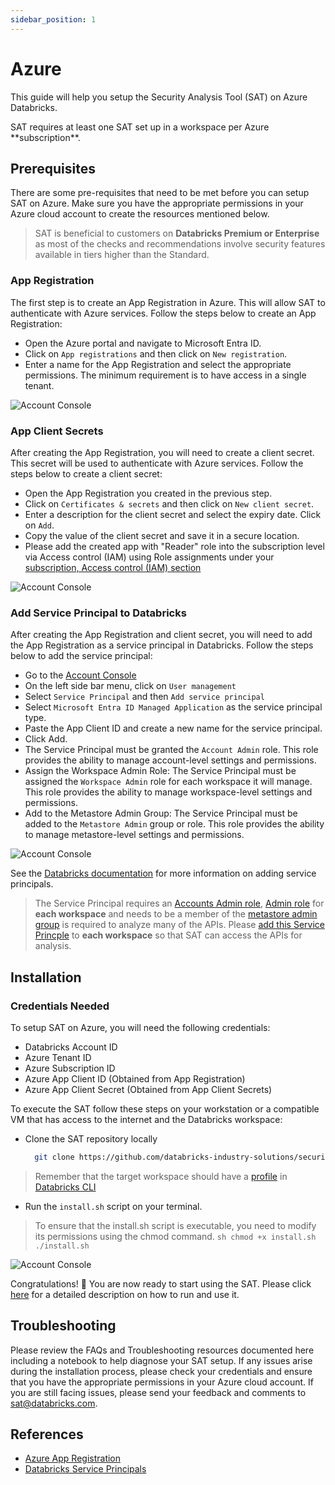```yaml
---
sidebar_position: 1
---
```


# Azure

This guide will help you setup the Security Analysis Tool (SAT) on Azure Databricks.

<Admonition type="note" title="Note">
SAT requires at least one SAT set up in a workspace per Azure **subscription**. 
</Admonition>

## Prerequisites

There are some pre-requisites that need to be met before you can setup SAT on Azure. Make sure you have the appropriate permissions in your Azure cloud account to create the resources mentioned below.

> SAT is beneficial to customers on **Databricks Premium or Enterprise** as most of the checks and recommendations involve security features available in tiers higher than the Standard.


### App Registration

The first step is to create an App Registration in Azure. This will allow SAT to authenticate with Azure services. Follow the steps below to create an App Registration:

- Open the Azure portal and navigate to Microsoft Entra ID.
- Click on `App registrations` and then click on `New registration`.
- Enter a name for the App Registration and select the appropriate permissions. The minimum requirement is to have access in a single tenant.

<div className='bg-gray-100 p-4 rounded-lg mb-6'>
  <img src={useBaseUrl('/img/azure_app_reg.png')} alt="Account Console" />
</div>



### App Client Secrets

After creating the App Registration, you will need to create a client secret. This secret will be used to authenticate with Azure services. Follow the steps below to create a client secret:

- Open the App Registration you created in the previous step.
- Click on `Certificates & secrets` and then click on `New client secret`.
- Enter a description for the client secret and select the expiry date. Click on `Add`.
- Copy the value of the client secret and save it in a secure location.
- Please add the created app with "Reader" role into the subscription level via Access control (IAM) using Role assignments under your [subscription, Access control (IAM) section](https://learn.microsoft.com/en-us/azure/role-based-access-control/role-assignments-portal#step-2-open-the-add-role-assignment-page)

<div className='bg-gray-100 p-4 rounded-lg mb-6'>
  <img src={useBaseUrl('/img/azure_role_assignment.png')} alt="Account Console" />
</div>

### Add Service Principal to Databricks

After creating the App Registration and client secret, you will need to add the App Registration as a service principal in Databricks. Follow the steps below to add the service principal:

- Go to the [Account Console](https://accounts.azuredatabricks.net/)
- On the left side bar menu, click on `User management`
- Select `Service Principal` and then `Add service principal`
- Select `Microsoft Entra ID Managed Application` as the service principal type.
- Paste the App Client ID and create a new name for the service principal.
- Click Add.
- The Service Principal must be granted the `Account Admin` role. This role provides the ability to manage account-level settings and permissions.
- Assign the Workspace Admin Role: The Service Principal must be assigned the `Workspace Admin` role for each workspace it will manage. This role provides the ability to manage workspace-level settings and permissions.
- Add to the Metastore Admin Group: The Service Principal must be added to the `Metastore Admin` group or role. This role provides the ability to manage metastore-level settings and permissions.

<div className='bg-gray-100 p-4 rounded-lg mb-6'>
  <img src={useBaseUrl('/img/azure_ws.png')} alt="Account Console" />
</div>


See the [Databricks documentation](https://learn.microsoft.com/en-us/azure/databricks/admin/users-groups/service-principals#--databricks-and-microsoft-entra-id-formerly-azure-active-directory-service-principals) for more information on adding service principals.

> The Service Principal requires an [Accounts Admin role](https://learn.microsoft.com/en-us/azure/databricks/admin/users-groups/service-principals#--assign-account-admin-roles-to-a-service-principal), [Admin role](https://learn.microsoft.com/en-us/azure/databricks/admin/users-groups/service-principals#assign-a-service-principal-to-a-workspace-using-the-account-console) for **each workspace** and needs to be a member of the [metastore admin group](https://learn.microsoft.com/en-us/azure/databricks/data-governance/unity-catalog/manage-privileges/admin-privileges#who-has-metastore-admin-privileges) is required to analyze many of the APIs. Please [add this Service Princple](https://learn.microsoft.com/en-us/azure/databricks/admin/users-groups/service-principals) to **each workspace** so that SAT can access the APIs for analysis. 

## Installation

### Credentials Needed

To setup SAT on Azure, you will need the following credentials:

- Databricks Account ID
- Azure Tenant ID
- Azure Subscription ID
- Azure App Client ID (Obtained from App Registration)
- Azure App Client Secret (Obtained from App Client Secrets)

To execute the SAT follow these steps on your workstation or a compatible VM that has access to the internet and the Databricks workspace:

- Clone the SAT repository locally 
  
  ```sh
    git clone https://github.com/databricks-industry-solutions/security-analysis-tool.git
   ```

> Remember that the target workspace should have a [profile](https://docs.gcp.databricks.com/en/dev-tools/cli/profiles.html) in [Databricks CLI](https://docs.gcp.databricks.com/en/dev-tools/cli/tutorial.html)

- Run the `install.sh` script on your terminal.

> To ensure that the install.sh script is executable, you need to modify its permissions using the chmod command.
    ```sh
      chmod +x install.sh
      ./install.sh
    ```

<div className='bg-gray-100 p-4 rounded-lg mb-6'>
  <img src={useBaseUrl('/gif/terminal-azure.gif')} alt="Account Console" />
</div>

Congratulations! 🎉 You are now ready to start using the SAT. Please click [here](../../functionality.mdx) for a detailed description on how to run and use it.


## Troubleshooting
Please review the FAQs and Troubleshooting resources documented here including a notebook to help diagnose your SAT setup.
If any issues arise during the installation process, please check your credentials and ensure that you have the appropriate permissions in your Azure cloud account. If you are still facing issues, please send your feedback and comments to sat@databricks.com. 

## References

- [Azure App Registration](https://docs.microsoft.com/en-us/azure/active-directory/develop/quickstart-register-app)
- [Databricks Service Principals](https://learn.microsoft.com/en-us/azure/databricks/admin/users-groups/service-principals#--databricks-and-microsoft-entra-id-formerly-azure-active-directory-service-principals)